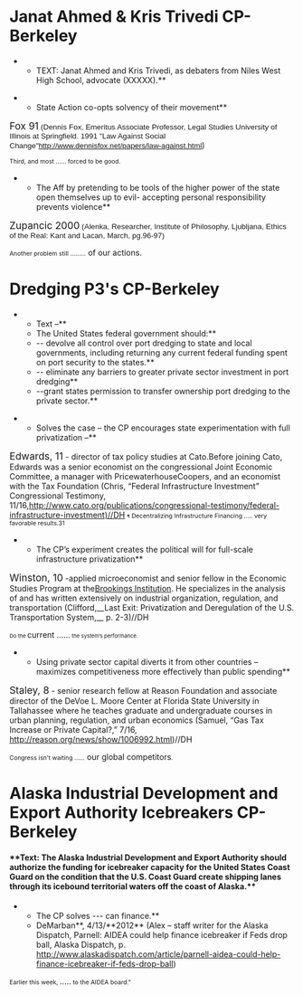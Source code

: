 =Janat Ahmed & Kris Trivedi CP-Berkeley= 
**TEXT: Janat Ahmed and Kris Trivedi, as debaters from Niles West High School, advocate (XXXXX).**

**State Action co-opts solvency of their movement**
<span style="font-size: 13pt;">Fox 91</span><span style="background-color: white; font-family: Arial,sans-serif; font-size: 10pt;"> (Dennis Fox, Emeritus Associate Professor, Legal Studies University of Illinois at Springfield. 1991 "Law Against Social Change"</span><span style="font-family: Arial,sans-serif; font-size: 10pt;">[[http://www.dennisfox.net/papers/law-against.html]]</span>)

<span style="font-size: 8pt;">Third, and most ...... forced to be good.</span>

**The Aff by pretending to be tools of the higher power of the state open themselves up to evil- accepting personal responsibility prevents violence**
<span style="font-size: 13pt;">Zupancic 2000</span><span style="background-color: white; font-family: Arial,sans-serif; font-size: 10pt;"> (Alenka, Researcher, Institute of Philosophy, Ljubljana, Ethics of the Real: Kant and Lacan, March, pg.96-97)</span>

<span style="font-size: 8pt;">Another problem still .........</span><span class="StyleBoldUnderline"> of our actions. </span>
=Dredging P3's CP-Berkeley= 
**Text –**
**The United States federal government should:**
**-- devolve all control over port dredging to state and local governments, including returning any current federal funding spent on port security to the states.** 
**-- eliminate any barriers to greater private sector investment in port dredging**
**--grant states permission to transfer ownership port dredging to the private sector.**


**Solves the case – the CP encourages state experimentation with full privatization –**
<span style="font-size: 13pt;">Edwards, 11</span> - director of tax policy studies at Cato.Before joining Cato, Edwards was a senior economist on the congressional Joint Economic Committee, a manager with PricewaterhouseCoopers, and an economist with the Tax Foundation (Chris, “Federal Infrastructure Investment” Congressional Testimony, 11/16,[[http://www.cato.org/publications/congressional-testimony/federal-infrastructure-investment)/DH|http://www.cato.org/publications/congressional-testimony/federal-infrastructure-investment)//DH]]
<span style="font-size: 6pt;">¶</span><span style="font-size: 8pt;"> Decentralizing Infrastructure Financing ..... very favorable results.31</span>

**The CP’s experiment creates the political will for full-scale infrastructure privatization**
<span style="font-size: 13pt;">Winston, 10</span> -applied microeconomist and senior fellow in the Economic Studies Program at the[[http://en.wikipedia.org/wiki/Brookings_Institution|Brookings Institution]]. He specializes in the analysis of and has written extensively on industrial organization, regulation, and transportation (Clifford,__Last Exit: Privatization and Deregulation of the U.S. Transportation System,__ p. 2-3)//DH

<span style="font-size: 7pt;">Do the </span><span class="TitleChar">current ......</span><span style="font-size: 7pt;"> the system’s performance.</span>

**Using private sector capital diverts it from other countries – maximizes competitiveness more effectively than public spending**
<span style="font-size: 13pt;">Staley, 8</span> - senior research fellow at Reason Foundation and associate director of the DeVoe L. Moore Center at Florida State University in Tallahassee where he teaches graduate and undergraduate courses in urban planning, regulation, and urban economics (Samuel, “Gas Tax Increase or Private Capital?,” 7/16, [[http://reason.org/news/show/1006992.html]])//DH

<span style="font-size: 8pt;">Congress isn't waiting ......</span><span class="TitleChar"> our global competitors</span><span style="font-size: 8pt;">.</span>
=Alaska Industrial Development and Export Authority Icebreakers CP-Berkeley= 
====**Text: The Alaska Industrial Development and Export Authority should authorize the funding for icebreaker capacity for the United States Coast Guard on the condition that the U.S. Coast Guard create shipping lanes through its icebound territorial waters off the coast of Alaska.**==== 
**The CP solves --- can finance.**
**DeMarban**, 4/13/**2012** (Alex – staff writer for the Alaska Dispatch, Parnell: AIDEA could help finance icebreaker if Feds drop ball, Alaska Dispatch, p. http://www.alaskadispatch.com/article/parnell-aidea-could-help-finance-icebreaker-if-feds-drop-ball)
<span style="font-size: 8pt;">Earlier this week, </span>.....<span style="font-size: 8pt;"> to the AIDEA board."</span>